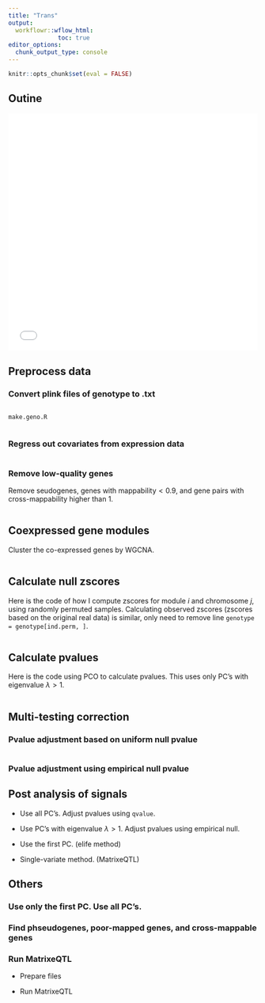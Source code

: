 ```yaml
---
title: "Trans"
output:
  workflowr::wflow_html:
              toc: true
editor_options:
  chunk_output_type: console
---
```



```r
knitr::opts_chunk$set(eval = FALSE)
```


## Outine

![](test.pdf){width=100% height=5in}

## Preprocess data

### Convert plink files of genotype to .txt

```r
```


`make.geno.R`

```r
```

### Regress out covariates from expression data

```r
```


### Remove low-quality genes

Remove seudogenes, genes with mappability$<0.9$, and gene pairs with cross-mappability higher than 1.

```r
```


## Coexpressed gene modules

Cluster the co-expressed genes by WGCNA.

```r
```


## Calculate null zscores

Here is the code of how I compute zscores for module $i$ and chromosome $j$, using randomly permuted samples. Calculating observed zscores (zscores based on the original real data) is similar, only need to remove line `genotype = genotype[ind.perm, ]`.

```r
```


## Calculate pvalues

Here is the code using PCO to calculate pvalues. This uses only PC's with eigenvalue $\lambda > 1$.

```r
```


## Multi-testing correction
### Pvalue adjustment based on uniform null pvalue
```r
```

### Pvalue adjustment using empirical null pvalue

## Post analysis of signals

- Use all PC's. Adjust pvalues using `qvalue`.

- Use PC's with eigenvalue $\lambda>1$. Adjust pvalues using empirical null.

- Use the first PC. (elife method)

- Single-variate method. (MatrixeQTL)

## Others
### Use only the first PC. Use all PC's.

### Find phseudogenes, poor-mapped genes, and cross-mappable genes

### Run MatrixeQTL
- Prepare files

- Run MatrixeQTL
